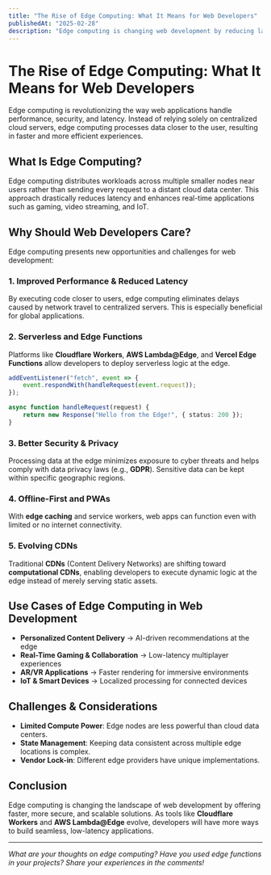 ```yaml
---
title: "The Rise of Edge Computing: What It Means for Web Developers"
publishedAt: "2025-02-28"
description: "Edge computing is changing web development by reducing latency and improving performance. Learn how it works and why it matters."
---
```



# The Rise of Edge Computing: What It Means for Web Developers

Edge computing is revolutionizing the way web applications handle performance, security, and latency. Instead of relying solely on centralized cloud servers, edge computing processes data closer to the user, resulting in faster and more efficient experiences.

## What Is Edge Computing?
Edge computing distributes workloads across multiple smaller nodes near users rather than sending every request to a distant cloud data center. This approach drastically reduces latency and enhances real-time applications such as gaming, video streaming, and IoT.

## Why Should Web Developers Care?
Edge computing presents new opportunities and challenges for web development:

### 1. Improved Performance & Reduced Latency
By executing code closer to users, edge computing eliminates delays caused by network travel to centralized servers. This is especially beneficial for global applications.

### 2. Serverless and Edge Functions
Platforms like **Cloudflare Workers**, **AWS Lambda@Edge**, and **Vercel Edge Functions** allow developers to deploy serverless logic at the edge.

```ts
addEventListener("fetch", event => {
    event.respondWith(handleRequest(event.request));
});

async function handleRequest(request) {
    return new Response("Hello from the Edge!", { status: 200 });
}
```

### 3. Better Security & Privacy
Processing data at the edge minimizes exposure to cyber threats and helps comply with data privacy laws (e.g., **GDPR**). Sensitive data can be kept within specific geographic regions.

### 4. Offline-First and PWAs
With **edge caching** and service workers, web apps can function even with limited or no internet connectivity.

### 5. Evolving CDNs
Traditional **CDNs** (Content Delivery Networks) are shifting toward **computational CDNs**, enabling developers to execute dynamic logic at the edge instead of merely serving static assets.

## Use Cases of Edge Computing in Web Development
- **Personalized Content Delivery** → AI-driven recommendations at the edge
- **Real-Time Gaming & Collaboration** → Low-latency multiplayer experiences
- **AR/VR Applications** → Faster rendering for immersive environments
- **IoT & Smart Devices** → Localized processing for connected devices

## Challenges & Considerations
- **Limited Compute Power**: Edge nodes are less powerful than cloud data centers.
- **State Management**: Keeping data consistent across multiple edge locations is complex.
- **Vendor Lock-in**: Different edge providers have unique implementations.

## Conclusion
Edge computing is changing the landscape of web development by offering faster, more secure, and scalable solutions. As tools like **Cloudflare Workers** and **AWS Lambda@Edge** evolve, developers will have more ways to build seamless, low-latency applications.

---
*What are your thoughts on edge computing? Have you used edge functions in your projects? Share your experiences in the comments!*

